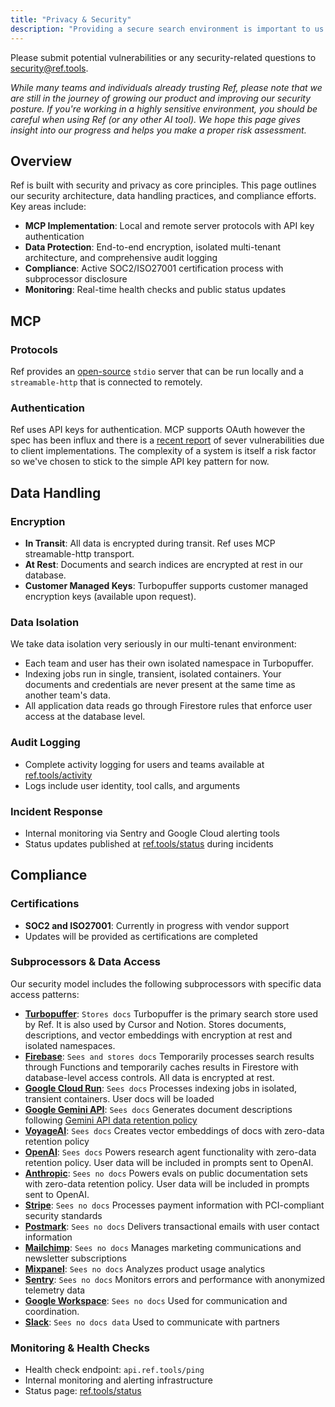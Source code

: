 ```yaml
---
title: "Privacy & Security"
description: "Providing a secure search environment is important to us. This page outlines how we approach security for Ref."
---
```


Please submit potential vulnerabilities or any security-related questions to security@ref.tools.

_While many teams and individuals already trusting Ref, please note that we are still in the journey of growing our product and improving our security posture. If you're working in a highly sensitive environment, you should be careful when using Ref (or any other AI tool). We hope this page gives insight into our progress and helps you make a proper risk assessment._

## Overview

Ref is built with security and privacy as core principles. This page outlines our security architecture, data handling practices, and compliance efforts. Key areas include:

- **MCP Implementation**: Local and remote server protocols with API key authentication
- **Data Protection**: End-to-end encryption, isolated multi-tenant architecture, and comprehensive audit logging
- **Compliance**: Active SOC2/ISO27001 certification process with subprocessor disclosure
- **Monitoring**: Real-time health checks and public status updates



## MCP

### Protocols

Ref provides an [open-source](https://github.com/ref-tools/ref-tools-mcp) `stdio` server that can be run locally and a `streamable-http` that is connected to remotely. 

### Authentication

Ref uses API keys for authentication. MCP supports OAuth however the spec has been influx and there is a [recent report](https://www.obsidiansecurity.com/blog/from-well-known-to-well-pwned-common-vulnerabilities-in-ai-agents#CyberSecurity) of sever vulnerabilities due to client implementations. The complexity of a system is itself a risk factor so we've chosen to stick to the simple API key pattern for now.

## Data Handling

### Encryption
- **In Transit**: All data is encrypted during transit. Ref uses MCP streamable-http transport.
- **At Rest**: Documents and search indices are encrypted at rest in our database.
- **Customer Managed Keys**: Turbopuffer supports customer managed encryption keys (available upon request).

### Data Isolation
We take data isolation very seriously in our multi-tenant environment:
- Each team and user has their own isolated namespace in Turbopuffer.
- Indexing jobs run in single, transient, isolated containers. Your documents and credentials are never present at the same time as another team's data.
- All application data reads go through Firestore rules that enforce user access at the database level.

### Audit Logging
- Complete activity logging for users and teams available at [ref.tools/activity](https://ref.tools/activity)
- Logs include user identity, tool calls, and arguments

### Incident Response
- Internal monitoring via Sentry and Google Cloud alerting tools
- Status updates published at [ref.tools/status](https://ref.tools/status) during incidents

## Compliance

### Certifications
- **SOC2 and ISO27001**: Currently in progress with vendor support
- Updates will be provided as certifications are completed

### Subprocessors & Data Access
Our security model includes the following subprocessors with specific data access patterns:

- **[Turbopuffer](https://turbopuffer.com)**: `Stores docs` Turbopuffer is the primary search store used by Ref. It is also used by Cursor and Notion. Stores documents, descriptions, and vector embeddings with encryption at rest and isolated namespaces. 
- **[Firebase](https://firebase.google.com)**: `Sees and stores docs` Temporarily processes search results through Functions and temporarily caches results in Firestore with database-level access controls. All data is encrypted at rest.
- **[Google Cloud Run](https://cloud.google.com/run)**: `Sees docs` Processes indexing jobs in isolated, transient containers. User docs will be loaded 
- **[Google Gemini API](https://ai.google.dev/gemini-api/docs)**: `Sees docs` Generates document descriptions following [Gemini API data retention policy](https://ai.google.dev/gemini-api/docs/usage-policies)
- **[VoyageAI](https://www.voyageai.com/)**: `Sees docs` Creates vector embeddings of docs with zero-data retention policy  
- **[OpenAI](https://openai.com)**: `Sees docs` Powers research agent functionality with zero-data retention policy. User data will be included in prompts sent to OpenAI.
- **[Anthropic](https://www.anthropic.com)**: `Sees no docs` Powers evals on public documentation sets with zero-data retention policy. User data will be included in prompts sent to OpenAI.
- **[Stripe](https://stripe.com)**: `Sees no docs` Processes payment information with PCI-compliant security standards
- **[Postmark](https://postmarkapp.com)**: `Sees no docs` Delivers transactional emails with user contact information
- **[Mailchimp](https://mailchimp.com)**: `Sees no docs` Manages marketing communications and newsletter subscriptions
- **[Mixpanel](https://mixpanel.com)**: `Sees no docs` Analyzes product usage analytics
- **[Sentry](https://sentry.io)**: `Sees no docs` Monitors errors and performance with anonymized telemetry data
- **[Google Workspace](https://workspace.google.com)**: `Sees no docs` Used for communication and coordination.
- **[Slack](https://slack.com)**: `Sees no docs data` Used to communicate with partners

### Monitoring & Health Checks
- Health check endpoint: `api.ref.tools/ping`
- Internal monitoring and alerting infrastructure
- Status page: [ref.tools/status](https://ref.tools/status)
